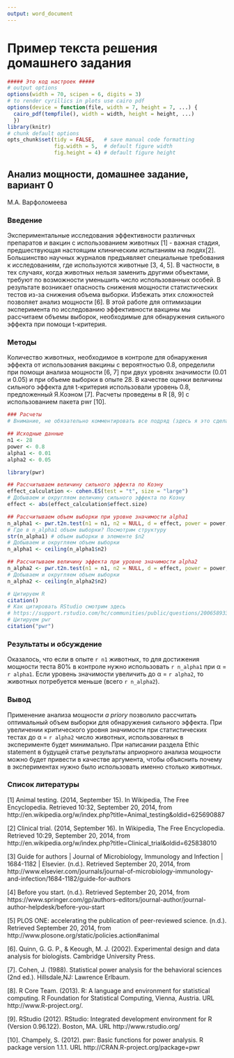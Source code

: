 ```yaml
---
output: word_document
---
```

# Пример текста решения домашнего задания

```r
##### Это код настроек #####
# output options
options(width = 70, scipen = 6, digits = 3) 
# to render cyrillics in plots use cairo pdf
options(device = function(file, width = 7, height = 7, ...) {
  cairo_pdf(tempfile(), width = width, height = height, ...)
  })
library(knitr)
# chunk default options
opts_chunk$set(tidy = FALSE,   # save manual code formatting
               fig.width = 5,  # default figure width
               fig.height = 4) # default figure height
```

## Анализ мощности, домашнее задание, вариант 0

М.А. Варфоломеева

### Введение

Экспериментальные исследования эффективности различных препаратов и вакцин с использованием животных [1] - важная стадия, предшествующая настоящим клиническим испытаниям на людях[2]. Большинство научных журналов предъявляет специальные требования к исследованиям, где используются животные [3, 4, 5]. В частности, в тех случаях, когда животных нельзя заменить другими объектами, требуют по возможности уменьшить число использованных особей. В результате возникает опасность снижения мощности статистических тестов из-за снижения объема выборки. Избежать этих сложностей позволяет анализ мощности [6].
В этой работе для оптимизации эксперимента по исследованию эффективности вакцины мы рассчитаем объемы выборок, необходимые для обнаружения сильного эффекта при помощи t-критерия.

### Методы

Количество животных, необходимое в контроле для обнаружения эффекта от использования вакцины с вероятностью 0.8, определили при помощи анализа мощности [6, 7] при двух уровнях значимости (0.01 и 0.05) и при объеме выборки  в опыте 28. В качестве оценки величины сильного эффекта для t-критерия использовали уровень 0.8, предложенный Я.Коэном [7]. Расчеты проведены в R [8, 9] с использованием пакета pwr [10].



```r
### Расчеты
# Внимание, не обязательно комментировать все подряд (здесь я это сделала, чтобы вам было легче прочесть код). Но основные шаги лучше откомментировать (здесь отмечены двойным знаком решетки ##) 

## Исходные данные
n1 <- 28
power <- 0.8
alpha1 <- 0.01
alpha2 <- 0.05

library(pwr)

## Рассчитываем величину сильного эффекта по Коэну 
effect_calculation <- cohen.ES(test = "t", size = "large")
# Добываем и округляем величину сильного эффекта по Коэну
effect <- abs(effect_calculation$effect.size)

## Рассчитываем объем выборки при уровне значимости alpha1
n_alpha1 <- pwr.t2n.test(n1 = n1, n2 = NULL, d = effect, power = power, sig.level = alpha1, alternative = "two.sided")
# Где в n_alpha1 объем выборки? Посмотрим структуру
str(n_alpha1) # объем выборки в элементе $n2
# Добываем и округляем объем выборки
n_alpha1 <- ceiling(n_alpha1$n2)

## Рассчитываем величину эффекта при уровне значимости alpha2
n_alpha2 <- pwr.t2n.test(n1 = n1, n2 = NULL, d = effect, power = power, sig.level = alpha2, alternative = "two.sided")
# Добываем и округляем объем выборки
n_alpha2 <- ceiling(n_alpha2$n2)

# Цитируем R
citation()
# Как цитировать RStudio смотрим здесь
# https://support.rstudio.com/hc/communities/public/questions/200658933-How-to-cite-RStudio
# Цитируем pwr
citation("pwr")
```


### Результаты и обсуждение

Оказалось, что если в опыте `r n1` животных, то для достижения мощности теста 80% в контроле нужно использовать `r n_alpha1` при &alpha; = `r alpha1`. Если уровень значимости увеличить до &alpha; = `r alpha2`, то животных потребуется меньше (всего `r n_alpha2`).

### Вывод

Применение анализа мощности _a priory_ позволило рассчитать оптимальный объем выборки для обнаружения сильного эффекта. При увеличении критического уровня значимости при статистических тестах до &alpha; = `r alpha2` число животных, использованных в эксперименте будет минимально. При написании раздела Ethic statement в будущей статье результаты априорного анализа мощности можно будет привести в качестве аргумента, чтобы объяснить почему в экспериментах нужно было использовать именно столько животных. 


### Список литературы

[1] Animal testing. (2014, September 15). In Wikipedia, The Free Encyclopedia. Retrieved 10:32, September 20, 2014, from http://en.wikipedia.org/w/index.php?title=Animal_testing&oldid=625690887

[2] Clinical trial. (2014, September 16). In Wikipedia, The Free Encyclopedia. Retrieved 10:29, September 20, 2014, from http://en.wikipedia.org/w/index.php?title=Clinical_trial&oldid=625838010

[3] Guide for authors | Journal of Microbiology, Immunology and Infection | 1684-1182 | Elsevier. (n.d.). Retrieved September 20, 2014, from http://www.elsevier.com/journals/journal-of-microbiology-immunology-and-infection/1684-1182/guide-for-authors

[4] Before you start. (n.d.). Retrieved September 20, 2014, from https://www.springer.com/gp/authors-editors/journal-author/journal-author-helpdesk/before-you-start

[5] PLOS ONE: accelerating the publication of peer-reviewed science. (n.d.). Retrieved September 20, 2014, from http://www.plosone.org/static/policies.action#animal

[6]. Quinn, G. G. P., & Keough, M. J. (2002). Experimental design and data analysis for biologists. Cambridge University Press.

[7]. Cohen, J. (1988). Statistical power analysis for the behavioral sciences (2nd ed.). Hillsdale,NJ: Lawrence Erlbaum.

[8]. R Core Team. (2013). R: A language and environment for statistical computing. R Foundation for Statistical Computing, Vienna, Austria. URL http://www.R-project.org/.

[9]. RStudio (2012). RStudio: Integrated development environment for R (Version 0.96.122). Boston, MA. URL http://www.rstudio.org/

[10]. Champely, S. (2012). pwr: Basic functions for power analysis. R
  package version 1.1.1. URL http://CRAN.R-project.org/package=pwr
